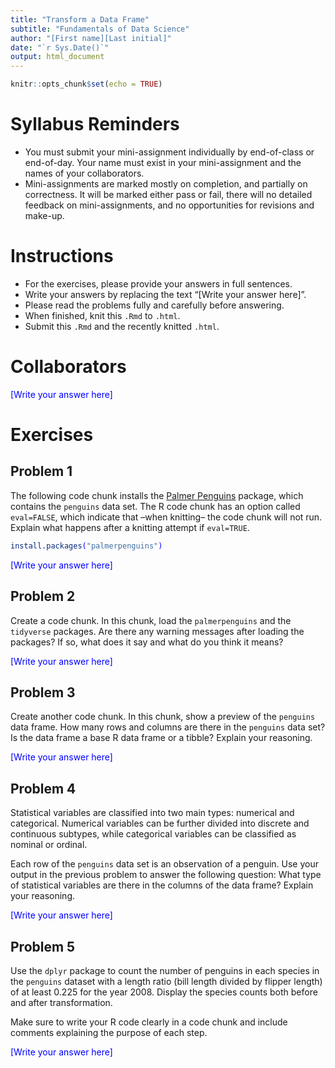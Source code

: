 ---
title: "Transform a Data Frame"
subtitle: "Fundamentals of Data Science"
author: "[First name][Last initial]"
date: "`r Sys.Date()`"
output: html_document
---

```{r setup, include=FALSE}
knitr::opts_chunk$set(echo = TRUE)
```

# Syllabus Reminders

* You must submit your mini-assignment individually by end-of-class or end-of-day. Your name must exist in your mini-assignment and the names of your collaborators.
* Mini-assignments are marked mostly on completion, and partially on correctness. It will be marked either pass or fail, there will no detailed feedback on mini-assignments, and no opportunities for revisions and make-up.

# Instructions

* For the exercises, please provide your answers in full sentences.
* Write your answers by replacing the text "[Write your answer here]".
* Please read the problems fully and carefully before answering.
* When finished, knit this `.Rmd` to `.html`.
* Submit this `.Rmd` and the recently knitted `.html`.

# Collaborators

::: {style="color: blue;"}
[Write your answer here]
:::

# Exercises

## Problem 1

The following code chunk installs the [Palmer Penguins](https://allisonhorst.github.io/palmerpenguins/){target="_blank"} package, which contains the `penguins` data set. The R code chunk has an option called `eval=FALSE`, which indicate that --when knitting-- the code chunk will not run. Explain what happens after a knitting attempt if `eval=TRUE`.

::: {style="color: blue;"}
```{r install-palmerpenguins, eval=FALSE}
install.packages("palmerpenguins")
```

[Write your answer here]
:::

## Problem 2

Create a code chunk. In this chunk, load the `palmerpenguins` and the `tidyverse` packages. Are there any warning messages after loading the packages? If so, what does it say and what do you think it means?

::: {style="color: blue;"}
[Write your answer here]
:::

## Problem 3

Create another code chunk. In this chunk, show a preview of the `penguins` data frame. How many rows and columns are there in the `penguins` data set? Is the data frame a base R data frame or a tibble? Explain your reasoning.

::: {style="color: blue;"}
[Write your answer here]
:::

## Problem 4

Statistical variables are classified into two main types: numerical and categorical. Numerical variables can be further divided into discrete and continuous subtypes, while categorical variables can be classified as nominal or ordinal.

Each row of the `penguins` data set is an observation of a penguin. Use your output in the previous problem to answer the following question: What type of statistical variables are there in the columns of the data frame? Explain your reasoning.

::: {style="color: blue;"}
[Write your answer here]
:::

## Problem 5

Use the `dplyr` package to count the number of penguins in each species in the `penguins` dataset with a length ratio (bill length divided by flipper length) of at least $0.225$ for the year 2008. Display the species counts both before and after transformation.

Make sure to write your R code clearly in a code chunk and include comments explaining the purpose of each step.

::: {style="color: blue;"}
[Write your answer here]
:::
